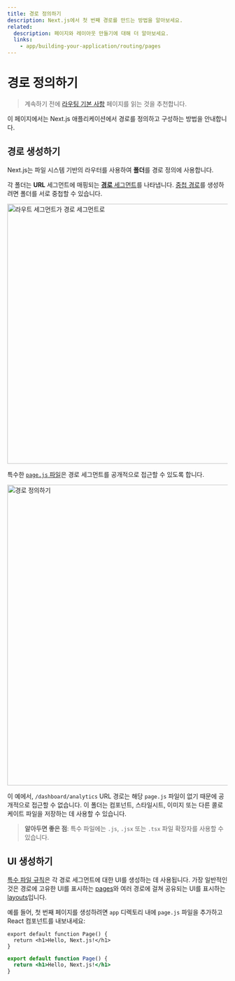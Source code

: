 ```yaml
---
title: 경로 정의하기
description: Next.js에서 첫 번째 경로를 만드는 방법을 알아보세요.
related:
  description: 페이지와 레이아웃 만들기에 대해 더 알아보세요.
  links:
    - app/building-your-application/routing/pages
---
```


# 경로 정의하기

> 계속하기 전에 [라우팅 기본 사항](/docs/app/building-your-application/routing) 페이지를 읽는 것을 추천합니다.

이 페이지에서는 Next.js 애플리케이션에서 경로를 정의하고 구성하는 방법을 안내합니다.

## 경로 생성하기

Next.js는 파일 시스템 기반의 라우터를 사용하여 **폴더**를 경로 정의에 사용합니다.

각 폴더는 **URL** 세그먼트에 매핑되는 [**경로** 세그먼트](/docs/app/building-your-application/routing#route-segments)를 나타냅니다. [중첩 경로](/docs/app/building-your-application/routing#nested-routes)를 생성하려면 폴더를 서로 중첩할 수 있습니다.

<Image
  alt="라우트 세그먼트가 경로 세그먼트로"
  srcLight="/docs/light/route-segments-to-path-segments.png"
  srcDark="/docs/dark/route-segments-to-path-segments.png"
  width="1600"
  height="594"
/>

특수한 [`page.js` 파일](/docs/app/building-your-application/routing/pages)은 경로 세그먼트를 공개적으로 접근할 수 있도록 합니다.

<Image
  alt="경로 정의하기"
  srcLight="/docs/light/defining-routes.png"
  srcDark="/docs/dark/defining-routes.png"
  width="1600"
  height="687"
/>

이 예에서, `/dashboard/analytics` URL 경로는 해당 `page.js` 파일이 없기 때문에 공개적으로 접근할 수 없습니다. 이 폴더는 컴포넌트, 스타일시트, 이미지 또는 다른 콜로케이트 파일을 저장하는 데 사용할 수 있습니다.

> **알아두면 좋은 점**: 특수 파일에는 `.js`, `.jsx` 또는 `.tsx` 파일 확장자를 사용할 수 있습니다.

## UI 생성하기

[특수 파일 규칙](/docs/app/building-your-application/routing#file-conventions)은 각 경로 세그먼트에 대한 UI를 생성하는 데 사용됩니다. 가장 일반적인 것은 경로에 고유한 UI를 표시하는 [pages](/docs/app/building-your-application/routing/pages)와 여러 경로에 걸쳐 공유되는 UI를 표시하는 [layouts](/docs/app/building-your-application/routing/layouts-and-templates#layouts)입니다.

예를 들어, 첫 번째 페이지를 생성하려면 `app` 디렉토리 내에 `page.js` 파일을 추가하고 React 컴포넌트를 내보내세요:

```tsx filename="app/page.tsx" switcher
export default function Page() {
  return <h1>Hello, Next.js!</h1>
}
```

```jsx filename="app/page.js" switcher
export default function Page() {
  return <h1>Hello, Next.js!</h1>
}
```
